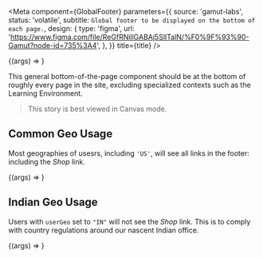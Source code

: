 
<Meta
  component={GlobalFooter}
  parameters={{
    source: 'gamut-labs',
    status: 'volatile',
    subtitle: `Global footer to be displayed on the bottom of each page.`,
    design: {
      type: 'figma',
      url:
        'https://www.figma.com/file/ReGfRNillGABAj5SlITalN/%F0%9F%93%90-Gamut?node-id=735%3A4',
    },
  }}
  title={title}
/>

<Canvas>
  <Story name="GlobalFooter">{(args) => <GlobalFooter {...args} />}</Story>
</Canvas>

<Props story="GlobalFooter" />

This general bottom-of-the-page component should be at the bottom of roughly every page in the site, excluding specialized contexts such as the Learning Environment.

> This story is best viewed in Canvas mode.

## Common Geo Usage

Most geographies of usesrs, including `'US'`, will see all links in the footer: including the _Shop_ link.

<Canvas>
  <Story name="Common Geo Usage">
    {(args) => <GlobalFooter {...args} userGeo="US" />}
  </Story>
</Canvas>

## Indian Geo Usage

Users with `userGeo` set to `"IN"` will not see the _Shop_ link.
This is to comply with country regulations around our nascent Indian office.

<Canvas>
  <Story name="Indian Geo Usage">
    {(args) => <GlobalFooter {...args} userGeo="IN" />}
  </Story>
</Canvas>
